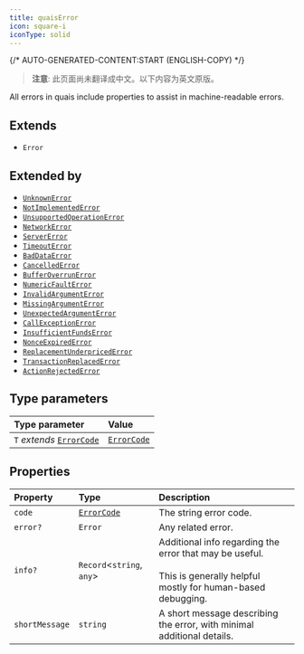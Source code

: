 ```yaml
---
title: quaisError
icon: square-i
iconType: solid
---
```


{/* AUTO-GENERATED-CONTENT:START (ENGLISH-COPY) */}

> **注意**: 此页面尚未翻译成中文。以下内容为英文原版。

All errors in quais include properties to assist in machine-readable errors.

## Extends

- `Error`

## Extended by

- [`UnknownError`](/cn/sdk/content/interfaces/UnknownError)
- [`NotImplementedError`](/cn/sdk/content/interfaces/NotImplementedError)
- [`UnsupportedOperationError`](/cn/sdk/content/interfaces/UnsupportedOperationError)
- [`NetworkError`](/cn/sdk/content/interfaces/NetworkError)
- [`ServerError`](/cn/sdk/content/interfaces/ServerError)
- [`TimeoutError`](/cn/sdk/content/interfaces/TimeoutError)
- [`BadDataError`](/cn/sdk/content/interfaces/BadDataError)
- [`CancelledError`](/cn/sdk/content/interfaces/CancelledError)
- [`BufferOverrunError`](/cn/sdk/content/interfaces/BufferOverrunError)
- [`NumericFaultError`](/cn/sdk/content/interfaces/NumericFaultError)
- [`InvalidArgumentError`](/cn/sdk/content/interfaces/InvalidArgumentError)
- [`MissingArgumentError`](/cn/sdk/content/interfaces/MissingArgumentError)
- [`UnexpectedArgumentError`](/cn/sdk/content/interfaces/UnexpectedArgumentError)
- [`CallExceptionError`](/cn/sdk/content/interfaces/CallExceptionError)
- [`InsufficientFundsError`](/cn/sdk/content/interfaces/InsufficientFundsError)
- [`NonceExpiredError`](/cn/sdk/content/interfaces/NonceExpiredError)
- [`ReplacementUnderpricedError`](/cn/sdk/content/interfaces/ReplacementUnderpricedError)
- [`TransactionReplacedError`](/cn/sdk/content/interfaces/TransactionReplacedError)
- [`ActionRejectedError`](/cn/sdk/content/interfaces/ActionRejectedError)

## Type parameters

| Type parameter | Value |
| :------ | :------ |
| `T` *extends* [`ErrorCode`](/cn/sdk/content/type-aliases/ErrorCode) | [`ErrorCode`](/cn/sdk/content/type-aliases/ErrorCode) |

## Properties

| Property | Type | Description |
| :------ | :------ | :------ |
| `code` | [`ErrorCode`](/cn/sdk/content/type-aliases/ErrorCode) | The string error code. |
| `error?` | `Error` | Any related error. |
| `info?` | `Record`\<`string`, `any`\> | Additional info regarding the error that may be useful.<br /><br />This is generally helpful mostly for human-based debugging. |
| `shortMessage` | `string` | A short message describing the error, with minimal additional details. |
